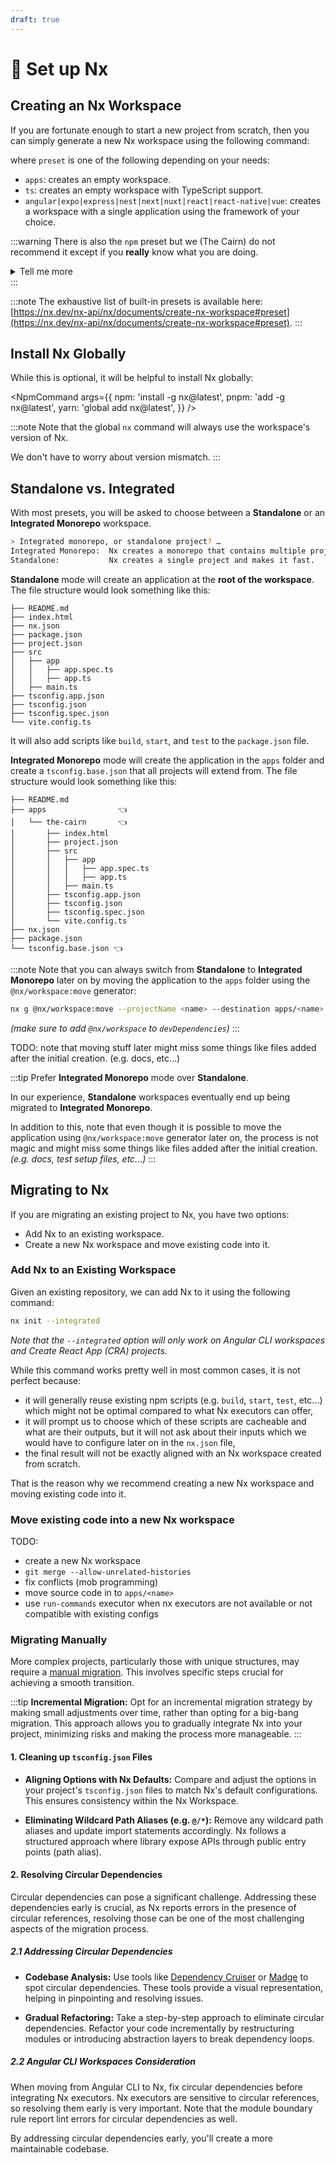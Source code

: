 ```yaml
---
draft: true
---
```


# 🚧 Set up Nx

## Creating an Nx Workspace

If you are fortunate enough to start a new project from scratch, then you can simply generate a new Nx workspace using the following command:


<NpmCommand args="create nx-workspace@latest <name> --preset <preset>" />

where `preset` is one of the following depending on your needs:

- `apps`: creates an empty workspace.
- `ts`: creates an empty workspace with TypeScript support.
- `angular|expo|express|nest|next|nuxt|react|react-native|vue`: creates a workspace with a single application using the framework of your choice.

:::warning
There is also the `npm` preset but we (The Cairn) do not recommend it except if you **really** know what you are doing.

<details>
  <summary>Tell me more</summary>
  <p>
The `npm` preset creates an empty workspace with two main differences _(in order to align with the behavior of [Lerna](https://lerna.js.org/))_:

- the package manager is configured to install the dependencies described in each project's `package.json` (Cf. [PNPM Workspaces](https://pnpm.io/workspaces), [NPM Workspaces](https://docs.npmjs.com/cli/v8/using-npm/workspaces), [Yarn Workspaces](https://yarnpkg.com/features/workspaces)) which means that [Single Version Policy](../06-lexicon.md#single-version-policy) will not be enforced.
- [`analyzeSourceFiles` option](https://nx.dev/recipes/tips-n-tricks/analyze-source-files) is set to `false` which means that Nx will not analyze the dependency graph between projects. This also means that Nx will not warn us if we forgot a dependency in a project's `package.json` _(Cf. [Dependency Checks Rule](https://nx.dev/nx-api/eslint-plugin/documents/dependency-checks))_.

Note that these two behaviors can be controlled separately.

Curious about NPM workspaces along with Nx?
Check out [Analog](https://github.com/analogjs/analog) & [RxJS](https://github.com/ReactiveX/rxjs) repositories.
Note that `analyzeSourceFiles` is set to `true` in both repositories.

  </p>
</details>
:::

:::note
The exhaustive list of built-in presets is available here: [https://nx.dev/nx-api/nx/documents/create-nx-workspace#preset](https://nx.dev/nx-api/nx/documents/create-nx-workspace#preset).
:::

## Install Nx Globally

While this is optional, it will be helpful to install Nx globally:

<NpmCommand
  args={{
    npm: 'install -g nx@latest',
    pnpm: 'add -g nx@latest',
    yarn: 'global add nx@latest',
  }}
/>

:::note
Note that the global `nx` command will always use the workspace's version of Nx.

We don't have to worry about version mismatch.
:::

## Standalone vs. Integrated

With most presets, you will be asked to choose between a **Standalone** or an **Integrated Monorepo** workspace.

```sh
> Integrated monorepo, or standalone project? …
Integrated Monorepo:  Nx creates a monorepo that contains multiple projects.
Standalone:           Nx creates a single project and makes it fast.
```

**Standalone** mode will create an application at the **root of the workspace**. The file structure would look something like this:

```
├── README.md
├── index.html
├── nx.json
├── package.json
├── project.json
├── src
│   ├── app
│   │   ├── app.spec.ts
│   │   ├── app.ts
│   ├── main.ts
├── tsconfig.app.json
├── tsconfig.json
├── tsconfig.spec.json
└── vite.config.ts
```

It will also add scripts like `build`, `start`, and `test` to the `package.json` file.

**Integrated Monorepo** mode will create the application in the `apps` folder and create a `tsconfig.base.json` that all projects will extend from. The file structure would look something like this:

```
├── README.md
├── apps                👈
│   └── the-cairn       👈
│       ├── index.html
│       ├── project.json
│       ├── src
│       │   ├── app
│       │   │   ├── app.spec.ts
│       │   │   ├── app.ts
│       │   ├── main.ts
│       ├── tsconfig.app.json
│       ├── tsconfig.json
│       ├── tsconfig.spec.json
│       └── vite.config.ts
├── nx.json
├── package.json
└── tsconfig.base.json 👈
```

:::note
Note that you can always switch from **Standalone** to **Integrated Monorepo** later on by moving the application to the `apps` folder using the `@nx/workspace:move` generator:

```sh
nx g @nx/workspace:move --projectName <name> --destination apps/<name>
```

_(make sure to add `@nx/workspace` to `devDependencies`)_
:::

TODO: note that moving stuff later might miss some things like files added after the initial creation. (e.g. docs, etc...)

:::tip
Prefer **Integrated Monorepo** mode over **Standalone**.

In our experience, **Standalone** workspaces eventually end up being migrated to **Integrated Monorepo**.

In addition to this, note that even though it is possible to move the application using `@nx/workspace:move` generator later on, the process is not magic and might miss some things like files added after the initial creation. _(e.g. docs, test setup files, etc...)_
:::

## Migrating to Nx

If you are migrating an existing project to Nx, you have two options:

- Add Nx to an existing workspace.
- Create a new Nx workspace and move existing code into it.

### Add Nx to an Existing Workspace

Given an existing repository, we can add Nx to it using the following command:

```sh
nx init --integrated
```

_Note that the `--integrated` option will only work on Angular CLI workspaces and Create React App (CRA) projects._

While this command works pretty well in most common cases, it is not perfect because:

- it will generally reuse existing npm scripts (e.g. `build`, `start`, `test`, etc...) which might not be optimal compared to what Nx executors can offer,
- it will prompt us to choose which of these scripts are cacheable and what are their outputs, but it will not ask about their inputs which we would have to configure later on in the `nx.json` file,
- the final result will not be exactly aligned with an Nx workspace created from scratch.

That is the reason why we recommend creating a new Nx workspace and moving existing code into it.

### Move existing code into a new Nx workspace

TODO:

- create a new Nx workspace
- `git merge --allow-unrelated-histories`
- fix conflicts (mob programming)
- move source code in to `apps/<name>`
- use `run-commands` executor when nx executors are not available or not compatible with existing configs

### Migrating Manually

More complex projects, particularly those with unique structures, may require a [manual migration](https://nx.dev/recipes/adopting-nx/manual). This involves specific steps crucial for achieving a smooth transition.

:::tip
**Incremental Migration:** Opt for an incremental migration strategy by making small adjustments over time, rather than opting for a big-bang migration. This approach allows you to gradually integrate Nx into your project, minimizing risks and making the process more manageable.
:::

#### 1. Cleaning up `tsconfig.json` Files

- **Aligning Options with Nx Defaults:** Compare and adjust the options in your project's `tsconfig.json` files to match Nx's default configurations. This ensures consistency within the Nx Workspace.

- **Eliminating Wildcard Path Aliases (e.g. `@/*`):** Remove any wildcard path aliases and update import statements accordingly. Nx follows a structured approach where library expose APIs through public entry points (path alias).

#### 2. Resolving Circular Dependencies

Circular dependencies can pose a significant challenge. Addressing these dependencies early is crucial, as Nx reports errors in the presence of circular references, resolving those can be one of the most challenging aspects of the migration process.

##### 2.1 Addressing Circular Dependencies

- **Codebase Analysis:** Use tools like [Dependency Cruiser](https://github.com/sverweij/dependency-cruiser) or [Madge](https://www.npmjs.com/package/madge) to spot circular dependencies. These tools provide a visual representation, helping in pinpointing and resolving issues.

- **Gradual Refactoring:** Take a step-by-step approach to eliminate circular dependencies. Refactor your code incrementally by restructuring modules or introducing abstraction layers to break dependency loops.

##### 2.2 Angular CLI Workspaces Consideration

When moving from Angular CLI to Nx, fix circular dependencies before integrating Nx executors. Nx executors are sensitive to circular references, so resolving them early is very important. Note that the module boundary rule report lint errors for circular dependencies as well.

By addressing circular dependencies early, you'll create a more maintainable codebase.
